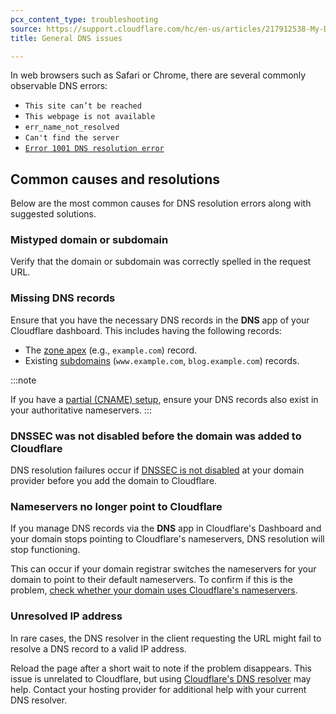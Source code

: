 ```yaml
---
pcx_content_type: troubleshooting
source: https://support.cloudflare.com/hc/en-us/articles/217912538-My-DNS-doesn-t-work
title: General DNS issues

---
```


In web browsers such as Safari or Chrome, there are several commonly observable DNS errors:

* `This site can’t be reached`
* `This webpage is not available`
* `err_name_not_resolved`
* `Can't find the server`
* [`Error 1001 DNS resolution error`](/support/troubleshooting/http-status-codes/cloudflare-1xxx-errors/#error-1001-dns-resolution-error)

## Common causes and resolutions

Below are the most common causes for DNS resolution errors along with suggested solutions.

### Mistyped domain or subdomain

Verify that the domain or subdomain was correctly spelled in the request URL.

### Missing DNS records

Ensure that you have the necessary DNS records in the **DNS** app of your Cloudflare dashboard. This includes having the following records:

* The [zone apex](/dns/manage-dns-records/how-to/create-zone-apex/) (e.g., `example.com`) record.
* Existing [subdomains](/dns/manage-dns-records/how-to/create-subdomain/) (`www.example.com`, `blog.example.com`) records.

:::note

If you have a [partial (CNAME) setup](/dns/zone-setups/partial-setup), ensure your DNS records also exist in your authoritative nameservers.
:::

### DNSSEC was not disabled before the domain was added to Cloudflare

DNS resolution failures occur if [DNSSEC is not disabled](/dns/dnssec/#disable-dnssec) at your domain provider before you add the domain to Cloudflare.

### Nameservers no longer point to Cloudflare

If you manage DNS records via the **DNS** app in Cloudflare's Dashboard and your domain stops pointing to Cloudflare's nameservers, DNS resolution will stop functioning.

This can occur if your domain registrar switches the nameservers for your domain to point to their default nameservers. To confirm if this is the problem, [check whether your domain uses Cloudflare's nameservers](/dns/zone-setups/full-setup/setup/#verify-changes).

### Unresolved IP address

In rare cases, the DNS resolver in the client requesting the URL might fail to resolve a DNS record to a valid IP address.

Reload the page after a short wait to note if the problem disappears. This issue is unrelated to Cloudflare, but using [Cloudflare's DNS resolver](/1.1.1.1/setup/) may help. Contact your hosting provider for additional help with your current DNS resolver.
